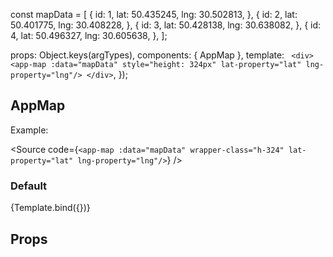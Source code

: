 const mapData = [
  {
    id: 1,
    lat: 50.435245,
    lng: 30.502813,
  },
  {
    id: 2,
    lat: 50.401775,
    lng: 30.408228,
  },
  {
    id: 3,
    lat: 50.428138,
    lng: 30.638082,
  },
  {
    id: 4,
    lat: 50.496327,
    lng: 30.605638,
  },
];

<Meta
  title="ui-kit/AppMap"
  component={AppMap}
/>

  props: Object.keys(argTypes),
  components: { AppMap },
  template: `
    <div>
       <app-map :data="mapData" style="height: 324px" lat-property="lat" lng-property="lng"/>
    </div>`,
});

## AppMap

Example:

<Source code={`<app-map :data="mapData" wrapper-class="h-324" lat-property="lat" lng-property="lng"/>`} />

### Default

<Canvas>
  <Story
    name="Default view"
    args={{ mapData }}
    height="400px">
    {Template.bind({})}
  </Story>
</Canvas>

## Props

<ArgsTable story="Default view" />
